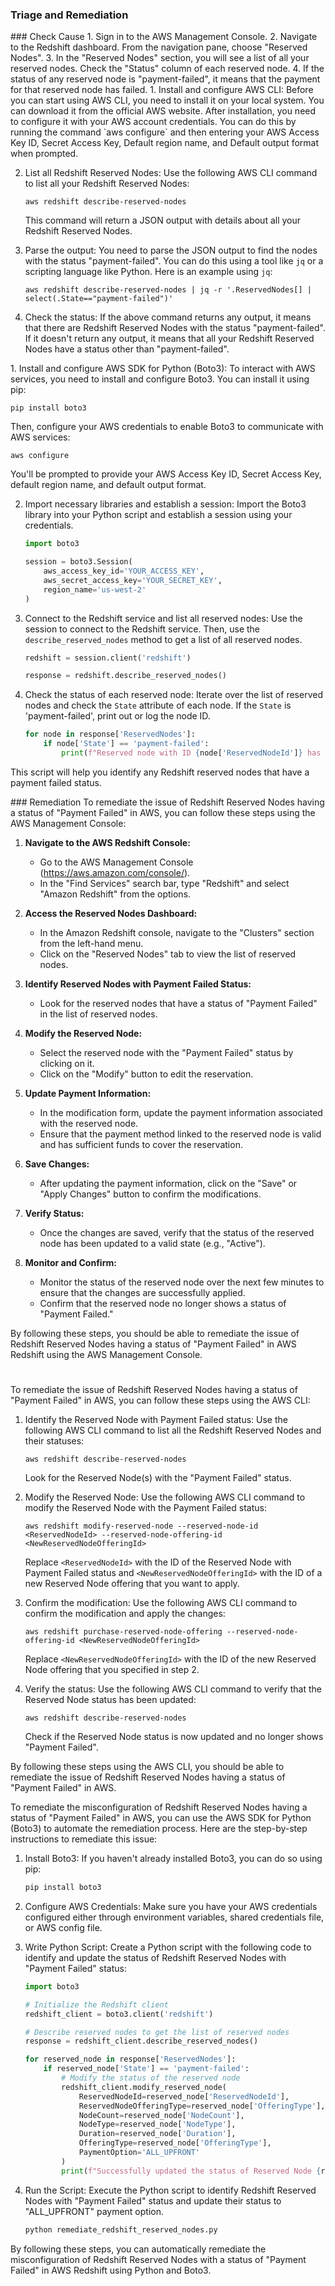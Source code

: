 
### Triage and Remediation
<Tabs>

<Tab title='Cause'>
### Check Cause
<AccordionGroup>
<Accordion title='Using Console' defaultOpen='true'>
1. Sign in to the AWS Management Console.
2. Navigate to the Redshift dashboard. From the navigation pane, choose "Reserved Nodes".
3. In the "Reserved Nodes" section, you will see a list of all your reserved nodes. Check the "Status" column of each reserved node.
4. If the status of any reserved node is "payment-failed", it means that the payment for that reserved node has failed.
</Accordion>

<Accordion title='Using CLI'>
1. Install and configure AWS CLI: Before you can start using AWS CLI, you need to install it on your local system. You can download it from the official AWS website. After installation, you need to configure it with your AWS account credentials. You can do this by running the command `aws configure` and then entering your AWS Access Key ID, Secret Access Key, Default region name, and Default output format when prompted.

2. List all Redshift Reserved Nodes: Use the following AWS CLI command to list all your Redshift Reserved Nodes:

   ```
   aws redshift describe-reserved-nodes
   ```

   This command will return a JSON output with details about all your Redshift Reserved Nodes.

3. Parse the output: You need to parse the JSON output to find the nodes with the status "payment-failed". You can do this using a tool like `jq` or a scripting language like Python. Here is an example using `jq`:

   ```
   aws redshift describe-reserved-nodes | jq -r '.ReservedNodes[] | select(.State=="payment-failed")'
   ```

4. Check the status: If the above command returns any output, it means that there are Redshift Reserved Nodes with the status "payment-failed". If it doesn't return any output, it means that all your Redshift Reserved Nodes have a status other than "payment-failed".
</Accordion>

<Accordion title='Using Python'>
1. Install and configure AWS SDK for Python (Boto3): To interact with AWS services, you need to install and configure Boto3. You can install it using pip:

   ```
   pip install boto3
   ```
   Then, configure your AWS credentials to enable Boto3 to communicate with AWS services:

   ```
   aws configure
   ```
   You'll be prompted to provide your AWS Access Key ID, Secret Access Key, default region name, and default output format.

2. Import necessary libraries and establish a session: Import the Boto3 library into your Python script and establish a session using your credentials.

   ```python
   import boto3

   session = boto3.Session(
       aws_access_key_id='YOUR_ACCESS_KEY',
       aws_secret_access_key='YOUR_SECRET_KEY',
       region_name='us-west-2'
   )
   ```
3. Connect to the Redshift service and list all reserved nodes: Use the session to connect to the Redshift service. Then, use the `describe_reserved_nodes` method to get a list of all reserved nodes.

   ```python
   redshift = session.client('redshift')

   response = redshift.describe_reserved_nodes()
   ```
4. Check the status of each reserved node: Iterate over the list of reserved nodes and check the `State` attribute of each node. If the `State` is 'payment-failed', print out or log the node ID.

   ```python
   for node in response['ReservedNodes']:
       if node['State'] == 'payment-failed':
           print(f"Reserved node with ID {node['ReservedNodeId']} has payment failed status.")
   ```
This script will help you identify any Redshift reserved nodes that have a payment failed status.
</Accordion>

</AccordionGroup>
</Tab>
<Tab title='Remediation'>
### Remediation

<AccordionGroup>
<Accordion title='Using Console' defaultOpen='true'>
To remediate the issue of Redshift Reserved Nodes having a status of "Payment Failed" in AWS, you can follow these steps using the AWS Management Console:

1. **Navigate to the AWS Redshift Console:**
   - Go to the AWS Management Console (https://aws.amazon.com/console/).
   - In the "Find Services" search bar, type "Redshift" and select "Amazon Redshift" from the options.

2. **Access the Reserved Nodes Dashboard:**
   - In the Amazon Redshift console, navigate to the "Clusters" section from the left-hand menu.
   - Click on the "Reserved Nodes" tab to view the list of reserved nodes.

3. **Identify Reserved Nodes with Payment Failed Status:**
   - Look for the reserved nodes that have a status of "Payment Failed" in the list of reserved nodes.

4. **Modify the Reserved Node:**
   - Select the reserved node with the "Payment Failed" status by clicking on it.
   - Click on the "Modify" button to edit the reservation.

5. **Update Payment Information:**
   - In the modification form, update the payment information associated with the reserved node.
   - Ensure that the payment method linked to the reserved node is valid and has sufficient funds to cover the reservation.

6. **Save Changes:**
   - After updating the payment information, click on the "Save" or "Apply Changes" button to confirm the modifications.

7. **Verify Status:**
   - Once the changes are saved, verify that the status of the reserved node has been updated to a valid state (e.g., "Active").

8. **Monitor and Confirm:**
   - Monitor the status of the reserved node over the next few minutes to ensure that the changes are successfully applied.
   - Confirm that the reserved node no longer shows a status of "Payment Failed."

By following these steps, you should be able to remediate the issue of Redshift Reserved Nodes having a status of "Payment Failed" in AWS Redshift using the AWS Management Console.

#
</Accordion>

<Accordion title='Using CLI'>
To remediate the issue of Redshift Reserved Nodes having a status of "Payment Failed" in AWS, you can follow these steps using the AWS CLI:

1. Identify the Reserved Node with Payment Failed status:
   Use the following AWS CLI command to list all the Redshift Reserved Nodes and their statuses:
   ```
   aws redshift describe-reserved-nodes
   ```
   Look for the Reserved Node(s) with the "Payment Failed" status.

2. Modify the Reserved Node:
   Use the following AWS CLI command to modify the Reserved Node with the Payment Failed status:
   ```
   aws redshift modify-reserved-node --reserved-node-id <ReservedNodeId> --reserved-node-offering-id <NewReservedNodeOfferingId>
   ```
   Replace `<ReservedNodeId>` with the ID of the Reserved Node with Payment Failed status and `<NewReservedNodeOfferingId>` with the ID of a new Reserved Node offering that you want to apply.

3. Confirm the modification:
   Use the following AWS CLI command to confirm the modification and apply the changes:
   ```
   aws redshift purchase-reserved-node-offering --reserved-node-offering-id <NewReservedNodeOfferingId>
   ```
   Replace `<NewReservedNodeOfferingId>` with the ID of the new Reserved Node offering that you specified in step 2.

4. Verify the status:
   Use the following AWS CLI command to verify that the Reserved Node status has been updated:
   ```
   aws redshift describe-reserved-nodes
   ```
   Check if the Reserved Node status is now updated and no longer shows "Payment Failed".

By following these steps using the AWS CLI, you should be able to remediate the issue of Redshift Reserved Nodes having a status of "Payment Failed" in AWS.
</Accordion>

<Accordion title='Using Python'>
To remediate the misconfiguration of Redshift Reserved Nodes having a status of "Payment Failed" in AWS, you can use the AWS SDK for Python (Boto3) to automate the remediation process. Here are the step-by-step instructions to remediate this issue:

1. Install Boto3: If you haven't already installed Boto3, you can do so using pip:
   ```bash
   pip install boto3
   ```

2. Configure AWS Credentials: Make sure you have your AWS credentials configured either through environment variables, shared credentials file, or AWS config file.

3. Write Python Script: Create a Python script with the following code to identify and update the status of Redshift Reserved Nodes with "Payment Failed" status:

   ```python
   import boto3

   # Initialize the Redshift client
   redshift_client = boto3.client('redshift')

   # Describe reserved nodes to get the list of reserved nodes
   response = redshift_client.describe_reserved_nodes()

   for reserved_node in response['ReservedNodes']:
       if reserved_node['State'] == 'payment-failed':
           # Modify the status of the reserved node
           redshift_client.modify_reserved_node(
               ReservedNodeId=reserved_node['ReservedNodeId'],
               ReservedNodeOfferingType=reserved_node['OfferingType'],
               NodeCount=reserved_node['NodeCount'],
               NodeType=reserved_node['NodeType'],
               Duration=reserved_node['Duration'],
               OfferingType=reserved_node['OfferingType'],
               PaymentOption='ALL_UPFRONT'
           )
           print(f"Successfully updated the status of Reserved Node {reserved_node['ReservedNodeId']}")

   ```

4. Run the Script: Execute the Python script to identify Redshift Reserved Nodes with "Payment Failed" status and update their status to "ALL_UPFRONT" payment option.

   ```bash
   python remediate_redshift_reserved_nodes.py
   ```

By following these steps, you can automatically remediate the misconfiguration of Redshift Reserved Nodes with a status of "Payment Failed" in AWS Redshift using Python and Boto3.
</Accordion>

</AccordionGroup>
</Tab>
</Tabs>
